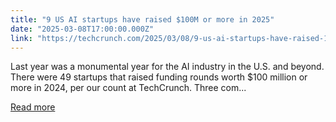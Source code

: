 ```yaml
---
title: "9 US AI startups have raised $100M or more in 2025"
date: "2025-03-08T17:00:00.000Z"
link: "https://techcrunch.com/2025/03/08/9-us-ai-startups-have-raised-100m-or-more-in-2025/"
---
```


Last year was a monumental year for the AI industry in the U.S. and beyond. There were 49 startups that raised funding rounds worth $100 million or more in 2024, per our count at TechCrunch. Three com...

[Read more](https://techcrunch.com/2025/03/08/9-us-ai-startups-have-raised-100m-or-more-in-2025/)
